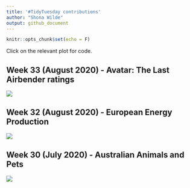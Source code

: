 ```yaml
---
title: '#TidyTuesday contributions'
author: "Shona Wilde"
output: github_document
---
```


```r
knitr::opts_chunk$set(echo = F)
```

Click on the relevant plot for code.

## Week 33 (August 2020) - Avatar: The Last Airbender ratings

<a href='scripts/tt_week33_avatar.R' target='_blank'><img src="plots/tt_week33_avatar.png" align="center"/></a>


## Week 32 (August 2020) - European Energy Production

<a href='scripts/tt_week32_energy_production.R' target='_blank'><img src="plots/tt_week32_energy.png" align="center"/></a>


## Week 30 (July 2020) - Australian Animals and Pets

<a href='scripts/tt_week30_animals.R' target='_blank'><img src="plots/tt_week30_animals.png" align="center"/></a>


